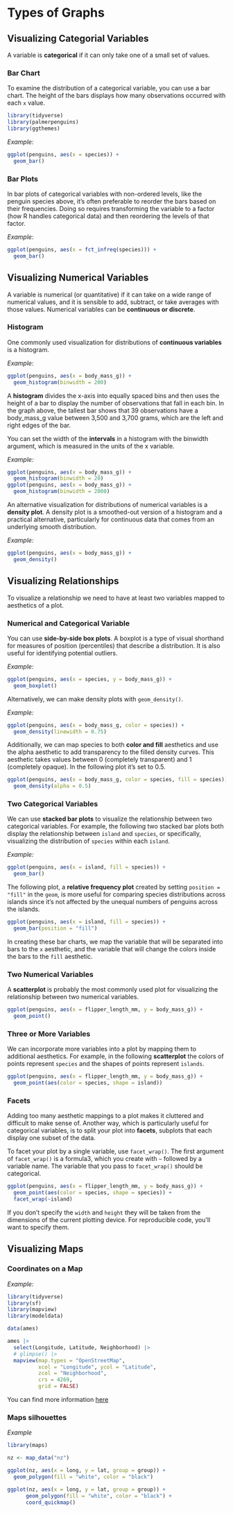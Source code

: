 # Types of Graphs

## Visualizing Categorial Variables

A variable is **categorical** if it can only take one of a small set of values.

### Bar Chart

To examine the distribution of a categorical variable, you can use a bar chart. The height of the bars displays how many observations occurred with each `x` value.

```r
library(tidyverse)
library(palmerpenguins)
library(ggthemes)
```

*Example:*

```r
ggplot(penguins, aes(x = species)) +
  geom_bar()
```

### Bar Plots

In bar plots of categorical variables with non-ordered levels, like the penguin species above, it’s often preferable to reorder the bars based on their frequencies. Doing so requires transforming the variable to a factor (how R handles categorical data) and then reordering the levels of that factor.

*Example:*

```r
ggplot(penguins, aes(x = fct_infreq(species))) +
  geom_bar()
```

## Visualizing Numerical Variables

A variable is numerical (or quantitative) if it can take on a wide range of numerical values, and it is sensible to add, subtract, or take averages with those values. Numerical variables can be **continuous or discrete**.

### Histogram

One commonly used visualization for distributions of **continuous variables** is a histogram.

*Example:*

```r
ggplot(penguins, aes(x = body_mass_g)) +
  geom_histogram(binwidth = 200)
```

A **histogram** divides the x-axis into equally spaced bins and then uses the height of a bar to display the number of observations that fall in each bin. In the graph above, the tallest bar shows that 39 observations have a body_mass_g value between 3,500 and 3,700 grams, which are the left and right edges of the bar.

You can set the width of the **intervals** in a histogram with the binwidth argument, which is measured in the units of the x variable.

*Example:*

```r
ggplot(penguins, aes(x = body_mass_g)) +
  geom_histogram(binwidth = 20)
ggplot(penguins, aes(x = body_mass_g)) +
  geom_histogram(binwidth = 2000)
```

An alternative visualization for distributions of numerical variables is a **density plot**. A density plot is a smoothed-out version of a histogram and a practical alternative, particularly for continuous data that comes from an underlying smooth distribution.

*Example:*

```r
ggplot(penguins, aes(x = body_mass_g)) +
  geom_density()
```

## Visualizing Relationships

To visualize a relationship we need to have at least two variables mapped to aesthetics of a plot.

### Numerical and Categorical Variable

You can use **side-by-side box plots**. A boxplot is a type of visual shorthand for measures of position (percentiles) that describe a distribution. It is also useful for identifying potential outliers.

*Example:*

```r
ggplot(penguins, aes(x = species, y = body_mass_g)) +
  geom_boxplot()
```

Alternatively, we can make density plots with `geom_density()`.

*Example:*

```r
ggplot(penguins, aes(x = body_mass_g, color = species)) +
  geom_density(linewidth = 0.75)
```

Additionally, we can map species to both **color and fill** aesthetics and use the alpha aesthetic to add transparency to the filled density curves. This aesthetic takes values between 0 (completely transparent) and 1 (completely opaque). In the following plot it’s set to 0.5.

```r
ggplot(penguins, aes(x = body_mass_g, color = species, fill = species)) +
  geom_density(alpha = 0.5)
```

### Two Categorical Variables

We can use **stacked bar plots** to visualize the relationship between two categorical variables. For example, the following two stacked bar plots both display the relationship between `island` and `species`, or specifically, visualizing the distribution of `species` within each `island`.

*Example:*

```r
ggplot(penguins, aes(x = island, fill = species)) +
  geom_bar()
```

The following plot, a **relative frequency plot** created by setting `position = "fill"` in the `geom`, is more useful for comparing species distributions across islands since it’s not affected by the unequal numbers of penguins across the islands.

```r
ggplot(penguins, aes(x = island, fill = species)) +
  geom_bar(position = "fill")
```

In creating these bar charts, we map the variable that will be separated into bars to the `x` aesthetic, and the variable that will change the colors inside the bars to the `fill` aesthetic.

### Two Numerical Variables

A **scatterplot** is probably the most commonly used plot for visualizing the relationship between two numerical variables.

```r
ggplot(penguins, aes(x = flipper_length_mm, y = body_mass_g)) +
  geom_point()
```

### Three or More Variables

We can incorporate more variables into a plot by mapping them to additional aesthetics. For example, in the following **scatterplot** the colors of points represent `species` and the shapes of points represent `islands`.

```r
ggplot(penguins, aes(x = flipper_length_mm, y = body_mass_g)) +
  geom_point(aes(color = species, shape = island))
```

### Facets

Adding too many aesthetic mappings to a plot makes it cluttered and difficult to make sense of. Another way, which is particularly useful for categorical variables, is to split your plot into **facets**, subplots that each display one subset of the data.

To facet your plot by a single variable, use `facet_wrap()`. The first argument of `facet_wrap()` is a formula3, which you create with `~` followed by a variable name. The variable that you pass to `facet_wrap()` should be categorical.

```r
ggplot(penguins, aes(x = flipper_length_mm, y = body_mass_g)) +
  geom_point(aes(color = species, shape = species)) +
  facet_wrap(~island)
```

If you don’t specify the `width` and `height` they will be taken from the dimensions of the current plotting device. For reproducible code, you’ll want to specify them.

## Visualizing Maps

### Coordinates on a Map

*Example:*

``` r
library(tidyverse)
library(sf)
library(mapview)
library(modeldata)

data(ames)

ames |>
  select(Longitude, Latitude, Neighborhood) |>
  # glimpse() |> 
  mapview(map.types = "OpenStreetMap",
          xcol = "Longitude", ycol = "Latitude", 
          zcol = "Neighborhood", 
          crs = 4269, 
          grid = FALSE)
```

You can find more information [here](https://r-spatial.github.io/mapview/articles/mapview_01-basics.html)

### Maps silhouettes

*Example*

```r
library(maps)

nz <- map_data("nz")

ggplot(nz, aes(x = long, y = lat, group = group)) +
  geom_polygon(fill = "white", color = "black")

ggplot(nz, aes(x = long, y = lat, group = group)) +
      geom_polygon(fill = "white", color = "black") +
      coord_quickmap()
```
